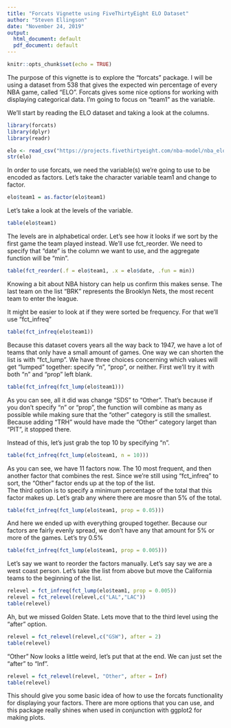 ---
title: "Forcats Vignette using FiveThirtyEight ELO Dataset"
author: "Steven Ellingson"
date: "November 24, 2019"
output:
  html_document: default
  pdf_document: default
---

```{r setup, include=FALSE}
knitr::opts_chunk$set(echo = TRUE)
```
The purpose of this vignette is to explore the "forcats" package.  I will be using a dataset from 538 that gives the expected win percentage of every NBA game, called "ELO". Forcats gives some nice options for working with displaying categorical data.  I'm going to focus on "team1" as the variable.

We'll start by reading the ELO dataset and taking a look at the columns.
```{r, warning=FALSE, message=FALSE}
library(forcats)
library(dplyr)
library(readr)
```

```{r}
elo <- read_csv("https://projects.fivethirtyeight.com/nba-model/nba_elo.csv")
str(elo)
```

In order to use forcats, we need the variable(s) we're going to use to be encoded as factors. 
Let's take the character variable team1 and change to factor.  
```{r}
elo$team1 = as.factor(elo$team1)
```

Let's take a look at the levels of the variable.  
```{r}
table(elo$team1)

```

The levels are in alphabetical order. Let's see how it looks if we sort by the first game the team played instead. We'll use fct_reorder.  We need to specify that "date" is the column we want to use, and the aggregate function will be "min". 

```{r}
table(fct_reorder(.f = elo$team1, .x = elo$date, .fun = min))

```

Knowing a bit about NBA history can help us confirm this makes sense.  The last team on the list "BRK" represents the Brooklyn Nets, the most recent team to enter the league.  

It might be easier to look at if they were sorted be frequency.  For that we'll use "fct_infreq"
```{r}
table(fct_infreq(elo$team1))

```


Because this dataset covers years all the way back to 1947, we have a lot of teams that only have a small amount of games. One way we can shorten the list is with "fct_lump".  We have three choices concerning which values will get  "lumped" together: specify "n", "prop", or neither. First we'll try it with both "n" and "prop" left blank.  

```{r}

table(fct_infreq(fct_lump(elo$team1)))
```
As you can see, all it did was change "SDS" to "Other". That's because if you don't specify "n" or "prop", the function will combine as many as possible while making sure that the "other" category is still the smallest.  Because adding "TRH" would have made the "Other" category larget than "PIT", it stopped there.

Instead of this, let's just grab the top 10 by specifying "n".

```{r}

table(fct_infreq(fct_lump(elo$team1, n = 10)))

```

As you can see, we have 11 factors now.  The 10 most frequent, and then another factor that combines the rest.  Since we're still using "fct_infreq" to sort, the "Other" factor ends up at the top of the list.  
The third option is to specify a minimum percentage of the total that this factor makes up.  Let's grab any where there are mosre than 5% of the total.

```{r}

table(fct_infreq(fct_lump(elo$team1, prop = 0.05)))

```
And here we ended up with everything grouped together.  Because our factors are fairly evenly spread, we don't have any that amount for 5% or more of the games.  Let's try 0.5%

```{r}

table(fct_infreq(fct_lump(elo$team1, prop = 0.005)))
```

Let's say we want to reorder the factors manually. Let's say say we are a west coast person. Let's take the list from above but move the California teams to the beginning of the list.
```{r}
relevel = fct_infreq(fct_lump(elo$team1, prop = 0.005))
relevel = fct_relevel(relevel,c("LAL","LAC"))
table(relevel)

```

Ah, but we missed Golden State.  Lets move that to the third level using the "after" option.  

```{r}
relevel = fct_relevel(relevel,c("GSW"), after = 2)
table(relevel)

```

"Other" Now looks a little weird, let's put that at the end.  We can just set the "after" to "Inf".
```{r}
relevel = fct_relevel(relevel, "Other", after = Inf)
table(relevel)
```

This should give you some basic idea of how to use the forcats functionality for displaying your factors.  There are more options that you can use, and this package really shines when used in conjunction with ggplot2 for making plots.




